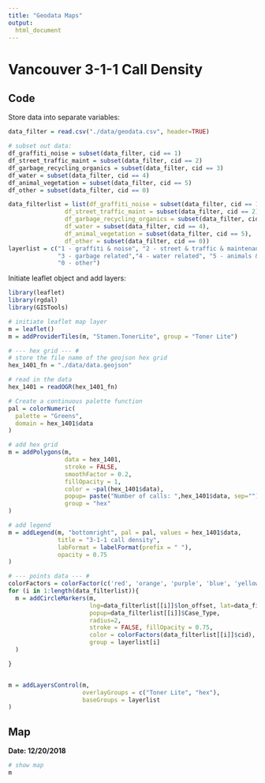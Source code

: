 ```yaml
---
title: "Geodata Maps"
output:
  html_document
---
```


# Vancouver 3-1-1 Call Density {.tabset}

## Code

Store data into separate variables:

```r

data_filter = read.csv("./data/geodata.csv", header=TRUE)

# subset out data:
df_graffiti_noise = subset(data_filter, cid == 1)
df_street_traffic_maint = subset(data_filter, cid == 2)
df_garbage_recycling_organics = subset(data_filter, cid == 3)
df_water = subset(data_filter, cid == 4)
df_animal_vegetation = subset(data_filter, cid == 5)
df_other = subset(data_filter, cid == 0)

data_filterlist = list(df_graffiti_noise = subset(data_filter, cid == 1),
                df_street_traffic_maint = subset(data_filter, cid == 2),
                df_garbage_recycling_organics = subset(data_filter, cid == 3),
                df_water = subset(data_filter, cid == 4),
                df_animal_vegetation = subset(data_filter, cid == 5),
                df_other = subset(data_filter, cid == 0))
layerlist = c("1 - graffiti & noise", "2 - street & traffic & maintenance",
              "3 - garbage related","4 - water related", "5 - animals & vegetation",
              "0 - other")

```

Initiate leaflet object and add layers:

```r
library(leaflet)
library(rgdal)
library(GISTools)

# initiate leaflet map layer
m = leaflet()
m = addProviderTiles(m, "Stamen.TonerLite", group = "Toner Lite") 

# --- hex grid --- #
# store the file name of the geojson hex grid
hex_1401_fn = "./data/data.geojson"

# read in the data
hex_1401 = readOGR(hex_1401_fn)

# Create a continuous palette function
pal = colorNumeric(
  palette = "Greens",
  domain = hex_1401$data
)

# add hex grid
m = addPolygons(m, 
                data = hex_1401,
                stroke = FALSE, 
                smoothFactor = 0.2, 
                fillOpacity = 1,
                color = ~pal(hex_1401$data),
                popup= paste("Number of calls: ",hex_1401$data, sep=""),
                group = "hex"
)

# add legend
m = addLegend(m, "bottomright", pal = pal, values = hex_1401$data,
              title = "3-1-1 call density",
              labFormat = labelFormat(prefix = " "),
              opacity = 0.75
)

# --- points data --- #
colorFactors = colorFactor(c('red', 'orange', 'purple', 'blue', 'yellow', 'brown'), domain=data_filter$cid)
for (i in 1:length(data_filterlist)){
  m = addCircleMarkers(m, 
                       lng=data_filterlist[[i]]$lon_offset, lat=data_filterlist[[i]]$lat_offset, 
                       popup=data_filterlist[[i]]$Case_Type, 
                       radius=2,
                       stroke = FALSE, fillOpacity = 0.75,
                       color = colorFactors(data_filterlist[[i]]$cid),
                       group = layerlist[i]
  )

}


m = addLayersControl(m,
                     overlayGroups = c("Toner Lite", "hex"),
                     baseGroups = layerlist
)

```


## Map

**Date: 12/20/2018**

```r
# show map
m
```



